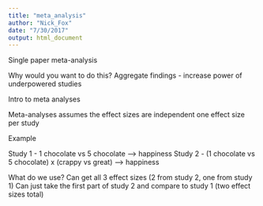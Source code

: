 ```yaml
---
title: "meta_analysis"
author: "Nick_Fox"
date: "7/30/2017"
output: html_document
---
```


Single paper meta-analysis

Why would you want to do this?
  Aggregate findings - increase power of underpowered studies
  
Intro to meta analyses
  
  Meta-analyses assumes the effect sizes are independent
    one effect size per study
    
  Example
  
  Study 1 - 1 chocolate vs 5 chocolate --> happiness
  Study 2 - (1 chocolate vs 5 chocolate) x (crappy vs great) --> happiness
  
  What do we use?
    Can get all 3 effect sizes (2 from study 2, one from study 1)
    Can just take the first part of study 2 and compare to study 1 (two effect sizes total)
    
    

